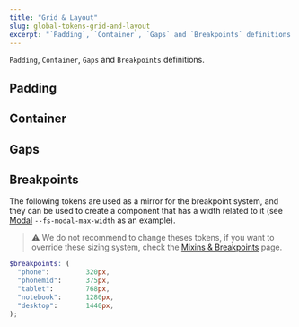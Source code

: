 ```yaml
---
title: "Grid & Layout"
slug: global-tokens-grid-and-layout
excerpt: "`Padding`, `Container`, `Gaps` and `Breakpoints` definitions."
---
```


`Padding`, `Container`, `Gaps` and `Breakpoints` definitions.

## Padding

<TokenTable title="Global Token" description="Value">
  <TokenRow token="--fs-grid-padding" value="var(--fs-spacing-3)" />
</TokenTable>

## Container

<TokenTable title="Global Token" description="Value">
  <TokenRow token="--fs-grid-max-width" value="var(--fs-spacing-3)" />
</TokenTable>

## Gaps

<TokenTable title="Global Token" description="Value">
  <TokenRow token="--fs-grid-gap-0" value="var(--fs-spacing-1)" />
  <TokenRow token="--fs-grid-gap-1" value="var(--fs-spacing-2)" />
  <TokenRow token="--fs-grid-gap-2" value="var(--fs-spacing-3)" />
  <TokenRow token="--fs-grid-gap-3" value="var(--fs-spacing-4)" />
  <TokenRow token="--fs-grid-gap-4" value="var(--fs-spacing-5)" />
</TokenTable>

## Breakpoints

The following tokens are used as a mirror for the breakpoint system, and they can be used to create a component that has a width related to it  (see [Modal](https://developers.vtex.com/docs/guides/faststore/molecules-modal#design-tokens) `--fs-modal-max-width` as an example).

> ⚠️ We do not recommend to change theses tokens, if you want to override these sizing system, check the [Mixins & Breakpoints](https://developers.vtex.com/docs/guides/faststore/using-themes-mixins-breakpoints) page.

```scss
$breakpoints: (
  "phone":         320px,
  "phonemid":      375px,
  "tablet":        768px,
  "notebook":      1280px,
  "desktop":       1440px,
);
```

<TokenTable title="Global Token" description="Value">
  <TokenRow token="--fs-grid-breakpoint-phone" value='#{map-get($breakpoints, "phone")}' />
  <TokenRow token="--fs-grid-breakpoint-phonemid" value='#{map-get($breakpoints, "phonemid")}' />
  <TokenRow token="--fs-grid-breakpoint-tablet" value='#{map-get($breakpoints, "tablet")}' />
  <TokenRow token="--fs-grid-breakpoint-notebook" value='#{map-get($breakpoints, "notebook")}' />
  <TokenRow token="--fs-grid-breakpoint-desktop" value='#{map-get($breakpoints, "desktop")}' />
</TokenTable>
